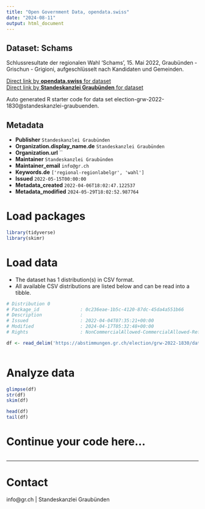 ```yaml
---
title: "Open Government Data, opendata.swiss"
date: "2024-08-11"
output: html_document
---
```


## Dataset: Schams

Schlussresultate der regionalen Wahl 'Schams', 15. Mai 2022, Graubünden - Grischun - Grigioni, aufgeschlüsselt nach Kandidaten und Gemeinden.

[Direct link by **opendata.swiss** for dataset](https://opendata.swiss/de/dataset/schams)<br>
[Direct link by **Standeskanzlei Graubünden** for dataset](https://abstimmungen.gr.ch/election/grw-2022-1830/data)

Auto generated R starter code for data set election-grw-2022-1830@standeskanzlei-graubuenden.

## Metadata

- **Publisher** `Standeskanzlei Graubünden`
- **Organization.display_name.de** `Standeskanzlei Graubünden`
- **Organization.url** ``
- **Maintainer** `Standeskanzlei Graubünden`
- **Maintainer_email** `info@gr.ch`
- **Keywords.de** `['regional-regionlabelgr', 'wahl']`
- **Issued** `2022-05-15T00:00:00`
- **Metadata_created** `2022-04-06T18:02:47.122537`
- **Metadata_modified** `2024-05-29T18:02:52.987764`


# Load packages

```r

library(tidyverse)
library(skimr)

```

# Load data

-   The dataset has 1 distribution(s) in CSV format.
-   All available CSV distributions are listed below and can be read into a tibble.

```r

# Distribution 0
# Package_id               : 0c236eae-1b5c-4120-87dc-45da4a551b66
# Description              : 
# Issued                   : 2022-04-04T07:35:21+00:00
# Modified                 : 2024-04-17T05:32:48+00:00
# Rights                   : NonCommercialAllowed-CommercialAllowed-ReferenceRequired

df <- read_delim('https://abstimmungen.gr.ch/election/grw-2022-1830/data-csv')



```

# Analyze data

```r

glimpse(df)
str(df)
skim(df)

head(df)
tail(df)

```

# Continue your code here...

```r

```

------------------------------------------------------------------------

# Contact

info@gr.ch | Standeskanzlei Graubünden
